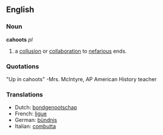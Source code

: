 == English ==

=== Noun ===
'''cahoots''' ''pl''
# a [[collusion]] or [[collaboration]] to [[nefarious]] ends.

=== Quotations ===

"Up in cahoots"
-Mrs. McIntyre, AP American History teacher

=== Translations ===

* Dutch: [[bondgenootschap]]
* French: [[ligue]]
* German: [[bündnis]]
* Italian: [[combutta]]